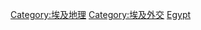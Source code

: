 {{Commonscat|International borders of Egypt}}

[[Category:埃及地理|Category:埃及地理]]
[[Category:埃及外交|Category:埃及外交]]
[[Category:各國邊界|Egypt]]